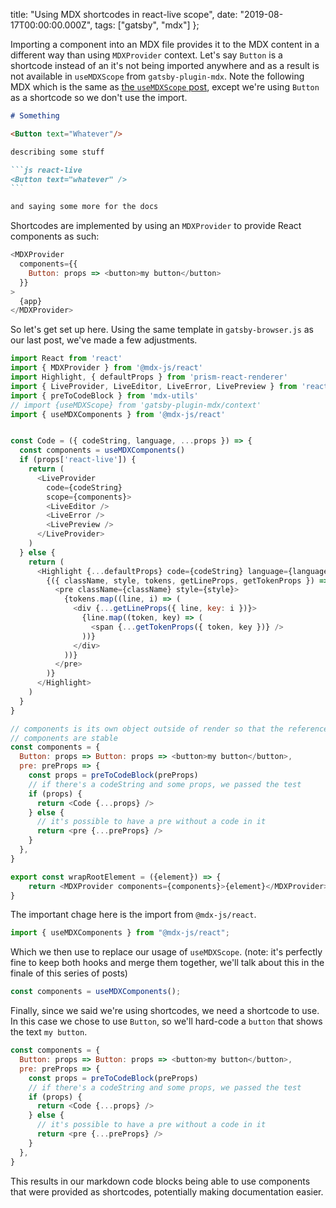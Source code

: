   title: "Using MDX shortcodes in react-live scope",
  date: "2019-08-17T00:00:00.000Z",
  tags: ["gatsby", "mdx"]
};

Importing a component into an MDX file provides it to the
MDX content in a different way than using `MDXProvider`
context. Let's say `Button` is a shortcode instead of an
it's not being imported anywhere and as a result is not
available in `useMDXScope` from `gatsby-plugin-mdx`. Note
the following MDX which is the same as
[the `useMDXScope` post](/post/using-mdx-scope-in-react-live-scope/),
except we're using `Button` as a shortcode so we don't use
the import.

````md
# Something

<Button text="Whatever"/>

describing some stuff

```js react-live
<Button text="whatever" />
```

and saying some more for the docs
````

Shortcodes are implemented by using an `MDXProvider` to
provide React components as such:

```js
<MDXProvider
  components={{
    Button: props => <button>my button</button>
  }}
>
  {app}
</MDXProvider>
```

So let's get set up here. Using the same template in
`gatsby-browser.js` as our last post, we've made a few
adjustments.

```js
import React from 'react'
import { MDXProvider } from '@mdx-js/react'
import Highlight, { defaultProps } from 'prism-react-renderer'
import { LiveProvider, LiveEditor, LiveError, LivePreview } from 'react-live'
import { preToCodeBlock } from 'mdx-utils'
// import {useMDXScope} from 'gatsby-plugin-mdx/context'
import { useMDXComponents } from '@mdx-js/react'


const Code = ({ codeString, language, ...props }) => {
  const components = useMDXComponents()
  if (props['react-live']) {
    return (
      <LiveProvider
        code={codeString}
        scope={components}>
        <LiveEditor />
        <LiveError />
        <LivePreview />
      </LiveProvider>
    )
  } else {
    return (
      <Highlight {...defaultProps} code={codeString} language={language}>
        {({ className, style, tokens, getLineProps, getTokenProps }) => (
          <pre className={className} style={style}>
            {tokens.map((line, i) => (
              <div {...getLineProps({ line, key: i })}>
                {line.map((token, key) => (
                  <span {...getTokenProps({ token, key })} />
                ))}
              </div>
            ))}
          </pre>
        )}
      </Highlight>
    )
  }
}

// components is its own object outside of render so that the references to
// components are stable
const components = {
  Button: props => Button: props => <button>my button</button>,
  pre: preProps => {
    const props = preToCodeBlock(preProps)
    // if there's a codeString and some props, we passed the test
    if (props) {
      return <Code {...props} />
    } else {
      // it's possible to have a pre without a code in it
      return <pre {...preProps} />
    }
  },
}

export const wrapRootElement = ({element}) => {
	return <MDXProvider components={components}>{element}</MDXProvider>
}
```

The important chage here is the import from `@mdx-js/react`.

```js
import { useMDXComponents } from "@mdx-js/react";
```

Which we then use to replace our usage of `useMDXScope`.
(note: it's perfectly fine to keep both hooks and merge them
together, we'll talk about this in the finale of this series
of posts)

```js
const components = useMDXComponents();
```

Finally, since we said we're using shortcodes, we need a
shortcode to use. In this case we chose to use `Button`, so
we'll hard-code a `button` that shows the text `my button`.

```js
const components = {
  Button: props => Button: props => <button>my button</button>,
  pre: preProps => {
    const props = preToCodeBlock(preProps)
    // if there's a codeString and some props, we passed the test
    if (props) {
      return <Code {...props} />
    } else {
      // it's possible to have a pre without a code in it
      return <pre {...preProps} />
    }
  },
}
```

This results in our markdown code blocks being able to use
components that were provided as shortcodes, potentially
making documentation easier.
